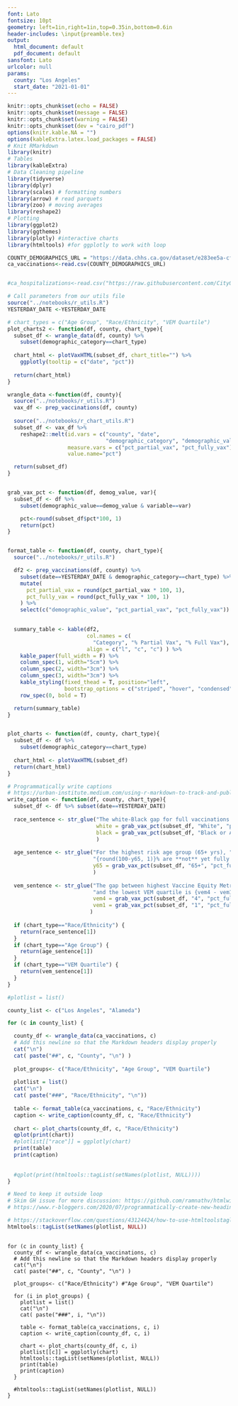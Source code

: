 ```yaml
---
font: Lato
fontsize: 10pt
geometry: left=1in,right=1in,top=0.35in,bottom=0.6in
header-includes: \input{preamble.tex}
output:
  html_document: default
  pdf_document: default
sansfont: Lato
urlcolor: null
params:
  county: "Los Angeles"
  start_date: "2021-01-01"
---
```


\raggedright


```r
knitr::opts_chunk$set(echo = FALSE)
knitr::opts_chunk$set(message = FALSE)
knitr::opts_chunk$set(warning = FALSE)
knitr::opts_chunk$set(dev = "cairo_pdf")
options(knitr.kable.NA = "")
options(kableExtra.latex.load_packages = FALSE)
# Knit RMarkdown
library(knitr)
# Tables
library(kableExtra)
# Data Cleaning pipeline
library(tidyverse)
library(dplyr)
library(scales) # formatting numbers
library(arrow) # read parquets
library(zoo) # moving averages
library(reshape2)
# Plotting
library(ggplot2)
library(ggthemes)
library(plotly) #interactive charts
library(htmltools) #for ggplotly to work with loop
```


```r
COUNTY_DEMOGRAPHICS_URL = "https://data.chhs.ca.gov/dataset/e283ee5a-cf18-4f20-a92c-ee94a2866ccd/resource/71729331-2f09-4ea4-a52f-a2661972e146/download/covid19vaccinesbycountybydemographic.csv"
ca_vaccinations<-read.csv(COUNTY_DEMOGRAPHICS_URL)


#ca_hospitalizations<-read.csv("https://raw.githubusercontent.com/CityOfLosAngeles/covid19-indicators/master/data/ca-hospital-and-surge-capacity.csv")

# Call parameters from our utils file
source("../notebooks/r_utils.R")
YESTERDAY_DATE <-YESTERDAY_DATE
```


```r
# chart_types = c("Age Group", "Race/Ethnicity", "VEM Quartile")
plot_charts2 <- function(df, county, chart_type){
  subset_df <- wrangle_data(df, county) %>%
    subset(demographic_category==chart_type)
  
  chart_html <- plotVaxHTML(subset_df, chart_title="") %>%
    ggplotly(tooltip = c("date", "pct"))
  
  return(chart_html)
}

```


```r
wrangle_data <-function(df, county){
  source("../notebooks/r_utils.R")
  vax_df <- prep_vaccinations(df, county)
  
  source("../notebooks/r_chart_utils.R")
  subset_df <- vax_df %>% 
    reshape2::melt(id.vars = c("county", "date",
                               "demographic_category", "demographic_value"), 
                   measure.vars = c("pct_partial_vax", "pct_fully_vax"),
                   value.name="pct")

  return(subset_df)
}


grab_vax_pct <- function(df, demog_value, var){
  subset_df <- df %>% 
    subset(demographic_value==demog_value & variable==var) 

    pct<-round(subset_df$pct*100, 1)
    return(pct)
}


format_table <- function(df, county, chart_type){
  source("../notebooks/r_utils.R")

  df2 <- prep_vaccinations(df, county) %>% 
    subset(date==YESTERDAY_DATE & demographic_category==chart_type) %>%
    mutate(
      pct_partial_vax = round(pct_partial_vax * 100, 1),
      pct_fully_vax = round(pct_fully_vax * 100, 1)
    ) %>%
    select(c("demographic_value", "pct_partial_vax", "pct_fully_vax"))

  
  summary_table <- kable(df2, 
                         col.names = c(
                           "Category", "% Partial Vax", "% Full Vax"),
                         align = c("l", "c", "c") ) %>%
    kable_paper(full_width = F) %>%
    column_spec(1, width="5cm") %>%
    column_spec(2, width="3cm") %>%
    column_spec(3, width="3cm") %>%
    kable_styling(fixed_thead = T, position="left", 
                  bootstrap_options = c("striped", "hover", "condensed", "responsive")) %>%
    row_spec(0, bold = T)

  return(summary_table)
}


plot_charts <- function(df, county, chart_type){
  subset_df <- df %>%
    subset(demographic_category==chart_type)
  
  chart_html <- plotVaxHTML(subset_df)
  return(chart_html)
}

# Programmatically write captions
# https://urban-institute.medium.com/using-r-markdown-to-track-and-publish-state-data-d1291bfa1ec0
write_caption <- function(df, county, chart_type){
  subset_df <- df %>% subset(date==YESTERDAY_DATE)
  
  race_sentence <- str_glue("The white-Black gap for full vaccinations is {round(white-black, 1)}%.",
                            white = grab_vax_pct(subset_df, "White", "pct_fully_vax"),
                            black = grab_vax_pct(subset_df, "Black or African American", "pct_fully_vax")
                            )
  
  age_sentence <- str_glue("For the highest risk age group (65+ yrs), ", 
                           "{round(100-y65, 1)}% are **not** yet fully vaccinated.",
                           y65 = grab_vax_pct(subset_df, "65+", "pct_fully_vax")
                           )
  
  vem_sentence <- str_glue("The gap between highest Vaccine Equity Metric (VEM) quartile ",
                           "and the lowest VEM quartile is {vem4 - vem1}%.",
                           vem4 = grab_vax_pct(subset_df, "4", "pct_fully_vax"),
                           vem1 = grab_vax_pct(subset_df, "1", "pct_fully_vax")
                          )
  
  if (chart_type=="Race/Ethnicity") {
    return(race_sentence[1])
  }
  if (chart_type=="Age Group") {
    return(age_sentence[1])
  }
  if (chart_type=="VEM Quartile") {
    return(vem_sentence[1])
  }
}
```

```r
#plotlist = list()

county_list <- c("Los Angeles", "Alameda") 

for (c in county_list) {

  county_df <- wrangle_data(ca_vaccinations, c)
  # Add this newline so that the Markdown headers display properly
  cat("\n")
  cat( paste("##", c, "County", "\n") )
    
  plot_groups<- c("Race/Ethnicity", "Age Group", "VEM Quartile")
    
  plotlist = list()
  cat("\n")
  cat( paste("###", "Race/Ethnicity", "\n"))
  
  table <- format_table(ca_vaccinations, c, "Race/Ethnicity")
  caption <- write_caption(county_df, c, "Race/Ethnicity")
  
  chart <- plot_charts(county_df, c, "Race/Ethnicity")
  qplot(print(chart))
  #plotlist[["race"]] = ggplotly(chart)
  print(table)
  print(caption)
  
  
  #qplot(print(htmltools::tagList(setNames(plotlist, NULL))))
}

# Need to keep it outside loop 
# Skim GH issue for more discussion: https://github.com/ramnathv/htmlwidgets/pull/110
# https://www.r-bloggers.com/2020/07/programmatically-create-new-headings-and-outputs-in-rmarkdown/

# https://stackoverflow.com/questions/43124424/how-to-use-htmltoolstaglist-such-that-headers-show-in-rmarkdown-table-of-conte
htmltools::tagList(setNames(plotlist, NULL))
  
```
```TEST 
for (c in county_list) {
  county_df <- wrangle_data(ca_vaccinations, c)
  # Add this newline so that the Markdown headers display properly
  cat("\n")
  cat( paste("##", c, "County", "\n") )
  
  plot_groups<- c("Race/Ethnicity") #"Age Group", "VEM Quartile")
  
  for (i in plot_groups) {
    plotlist = list()
    cat("\n")
    cat( paste("###", i, "\n"))

    table <- format_table(ca_vaccinations, c, i)
    caption <- write_caption(county_df, c, i)

    chart <- plot_charts(county_df, c, i)
    plotlist[[c]] = ggplotly(chart)
    htmltools::tagList(setNames(plotlist, NULL))
    print(table)
    print(caption)
  }
  
  #htmltools::tagList(setNames(plotlist, NULL))
}

```





